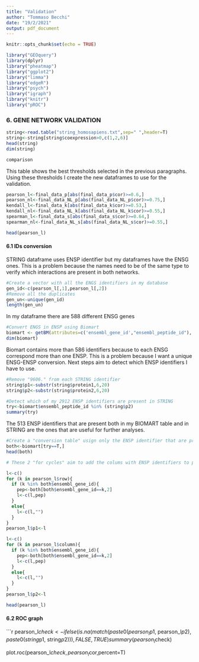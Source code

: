 ---
title: "Validation"
author: "Tommaso Becchi"
date: "19/2/2021"
output: pdf_document
---

```{r setup, include=FALSE}
knitr::opts_chunk$set(echo = TRUE)
```

```{r}
library("GEOquery")
library(dplyr)
library("pheatmap")
library("ggplot2")
library("limma")
library("edgeR")
library("psych")
library("igraph")
library("knitr")
library("pROC")
```



### 6. GENE NETWORK VALIDATION

```{r}
string<-read.table("string_homosapiens.txt",sep=" ",header=T)
string<-string[string$coexpression>0,c(1,2,6)]
head(string)
dim(string)

```

```{r}
comparison
```
This table shows the best thresholds selected in the previous paragraphs. Using these thresholds I create the new dataframes to use for the validation.

```{r}
pearson_l<-final_data_p[abs(final_data_p$cor)>=0.6,]
pearson_nl<-final_data_NL_p[abs(final_data_NL_p$cor)>=0.75,]
kendall_l<-final_data_k[abs(final_data_k$cor)>=0.53,]
kendall_nl<-final_data_NL_k[abs(final_data_NL_k$cor)>=0.55,]
spearman_l<-final_data_s[abs(final_data_s$cor)>=0.64,]
spearman_nl<-final_data_NL_s[abs(final_data_NL_s$cor)>=0.55,]

head(pearson_l)
```

#### 6.1 IDs conversion

STRING dataframe uses ENSP identifier but my dataframes have the ENSG ones. This is a problem because the names need to be of the same type to verify which interactions are present in both networks.

```{r}
#Create a vector with all the ENGS identifiers in my database
gen_id<-c(pearson_l[,1],pearson_l[,2])
#Remove all the duplicates
gen_un<-unique(gen_id)
length(gen_un)
```
In my dataframe there are 588 different ENSG genes

```{r}
#Convert ENGS in ENSP using Biomart
biomart <- getBM(attributes=c('ensembl_gene_id',"ensembl_peptide_id"), filters = 'ensembl_gene_id', values =gen_un, mart = hsmart)
dim(biomart)

```
Biomart contains more than 586 identifiers because to each ENSG correspond more than one ENSP. This is a problem because I want a unique ENSG-ENSP conversion.
Next steps aim to detect which ENSP identifiers I have to use.

```{r}
#Remove "9606." from each STRING identifier
string$p1<-substr(string$protein1,6,20)
string$p2<-substr(string$protein2,6,20)

#Detect which of my 2912 ENSP identifiers are present in STRING
try<-biomart$ensembl_peptide_id %in% (string$p2)
summary(try)
```
The 513 ENSP identifiers that are present both in my BIOMART table and in STRING are the ones that are useful for further analyses.

```{r}
#Create a "conversion table" usign only the ENSP identifier that are present in both BIOMART and  STRING dataframes"
both<-biomart[try==T,]
head(both)
```
```{r}
# These 2 "for cycles" aim to add the colums with ENSP identifiers to pearson_l. If ENSG identifiers are present in BOTH they have a correspondent ENSP in STRING and I use BOTH to convert them. If they are not present in BOTH, they do not have a correspondent ENSP in STRING and i add a " " in ENSP column

l<-c()
for (k in pearson_l$row){
  if (k %in% both$ensembl_gene_id){
    pep<-both[both$ensembl_gene_id==k,2]
    l<-c(l,pep)
  }
  else{
    l<-c(l,"")
  }
}
pearson_l$p1<-l

l<-c()
for (k in pearson_l$column){
  if (k %in% both$ensembl_gene_id){
    pep<-both[both$ensembl_gene_id==k,2]
    l<-c(l,pep)
  }
  else{
    l<-c(l,"")
  }
}
pearson_l$p2<-l

head(pearson_l)

```
#### 6.2 ROC graph
```{r}
pearson_l$check <- ifelse(is.na(match(paste0(pearson_l$p1, pearson_l$p2),paste0(string$p1, string$p2))), FALSE, TRUE)
summary(pearson_l$check)


plot.roc(pearson_l$check,pearson_l$cor,percent=T)

